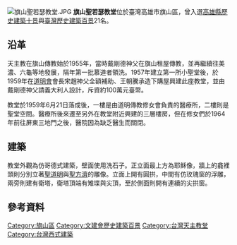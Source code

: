 [[File:旗山聖若瑟教堂.JPG|thumb]]
'''旗山聖若瑟教堂'''位於臺灣高雄市旗山區，曾入選[[中華民國各縣市歷史建築十景列表#高雄市|高雄縣歷史建築十景]]與[[臺灣歷史建築百景列表|臺灣歷史建築百景]]21名{{r|史}}。

== 沿革 ==
天主教在旗山傳教始於1955年，當時戴剛德神父在旗山租屋傳教，並再繼續往美濃、六龜等地發展，隔年第一批慕道者領洗{{r|史}}。1957年建立第一所小聖堂後，於1959年在[[道明會|道明會]]會長宋趙神父全額補助、王朝騰承造下購屋興建此座教堂，並由戴剛德神父請義大利人設計{{r|史}}，斥資約100萬元臺幣{{r|高}}。

教堂於1959年6月21日落成後，一樓是由道明傳教修女會負責的醫療所，二樓則是聖堂空間{{r|史}}。醫療所後來遷至另外在教堂附近興建的三層樓房，但在修女們於1964年前往屏東三地門之後，醫院因為缺乏醫生而關閉{{r|史}}。

== 建築 ==
教堂外觀為仿哥德式建築，壁面使用洗石子{{r|史}}。正立面最上方為耶穌像，牆上的龕裡頭則分別立著[[聖道明|聖道明]]與[[聖方濟|聖方濟]]的雕像{{r|史}}。立面上開有圓拱，中間有仿玫瑰窗的浮雕，兩旁則建有衛塔，衛塔頂端有雉堞與尖頂，至於側面則開有連續的尖拱窗{{r|史}}{{r|高}}。

== 參考資料 ==
{{reflist|refs=
<ref name="史">{{cite book |title=《台灣歷史建築百景專輯》 |date=2004-06-30 |edition=二版一刷 |publisher=行政院文化建設委員會 |location=臺北市 |isbn=957-01-2749-X |pages=167頁}}</ref>
<ref name="高">{{cite book|author= |title=《看見先民的智慧－高雄縣歷史古蹟導覽手冊》 |publisher=高雄縣政府 |location= |isbn=957-99188-4-8 |pages=128、129頁 |date=1996年5月}}</ref>
}}

{{commons category|Saint Joseph's Church (Qishan)}}
{{臺灣歷史建築百景}}
[[Category:旗山區|Category:旗山區]]
[[Category:文建會歷史建築百景|Category:文建會歷史建築百景]]
[[Category:台灣天主教堂|Category:台灣天主教堂]]
[[Category:台灣西式建築|Category:台灣西式建築]]